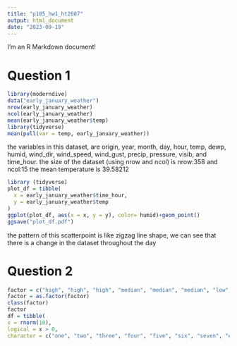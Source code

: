 ```yaml
---
title: "p105_hw1_ht2607"
output: html_document
date: "2023-09-19"
---
```


I'm an R Markdown document! 

# Question 1


```r
library(moderndive)
data("early_january_weather")
nrow(early_january_weather)
ncol(early_january_weather)
mean(early_january_weather$temp)
library(tidyverse)
mean(pull(var = temp, early_january_weather))

```

the variables in this dataset, are origin, year, month, day, hour, temp, dewp, humid, wind_dir, wind_speed, wind_gust, precip, pressure, visib, and time_hour. 
the size of the dataset (using nrow and ncol) is nrow:358 and ncol:15
the mean temperature is 39.58212

```r
library (tidyverse)
plot_df = tibble(
  x = early_january_weather$time_hour,
  y = early_january_weather$temp
)
ggplot(plot_df, aes(x = x, y = y), color= humid)+geom_point()
ggsave("plot_df.pdf")
```

the pattern of this scatterpoint is like zigzag line shape, we can see that there is a change in the dataset throughout the day

# Question 2

```r
factor = c("high", "high", "high", "median", "median", "median", "low", "low", "low", "low")
factor = as.factor(factor)
class(factor)
factor
df = tibble(
x = rnorm(10),
logical = x > 0,
character = c("one", "two", "three", "four", "five", "six", "seven", "eight", "nine", "ten"), factor)

```


